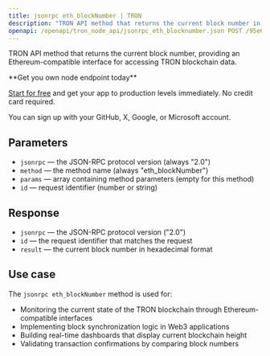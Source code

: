 ```yaml
---
title: jsonrpc eth_blockNumber | TRON
description: "TRON API method that returns the current block number in hexadecimal format. This method provides Ethereum-compatible interface for TRON blockchain."
openapi: /openapi/tron_node_api/jsonrpc_eth_blocknumber.json POST /95e61622bf6a8af293978377718e3b77/jsonrpc/eth_blocknumber
---
```


TRON API method that returns the current block number, providing an Ethereum-compatible interface for accessing TRON blockchain data.

<Check>
**Get you own node endpoint today**

[Start for free](https://console.chainstack.com/) and get your app to production levels immediately. No credit card required.

You can sign up with your GitHub, X, Google, or Microsoft account.
</Check>

## Parameters

* `jsonrpc` — the JSON-RPC protocol version (always "2.0")
* `method` — the method name (always "eth_blockNumber")
* `params` — array containing method parameters (empty for this method)
* `id` — request identifier (number or string)

## Response

* `jsonrpc` — the JSON-RPC protocol version ("2.0")
* `id` — the request identifier that matches the request
* `result` — the current block number in hexadecimal format

## Use case

The `jsonrpc eth_blockNumber` method is used for:

* Monitoring the current state of the TRON blockchain through Ethereum-compatible interfaces
* Implementing block synchronization logic in Web3 applications
* Building real-time dashboards that display current blockchain height
* Validating transaction confirmations by comparing block numbers